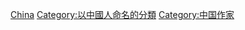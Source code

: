 {{Wikipedia category|hidden=yes|container=yes}}
{{Eponymous category}}
[[Category:以作家命名的分类|China]]
[[Category:以中國人命名的分類|Category:以中國人命名的分類]]
[[Category:中国作家|Category:中国作家]]